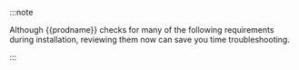 
:::note

Although {{prodname}} checks for many of the following requirements during installation, reviewing them now can save you time troubleshooting.

:::